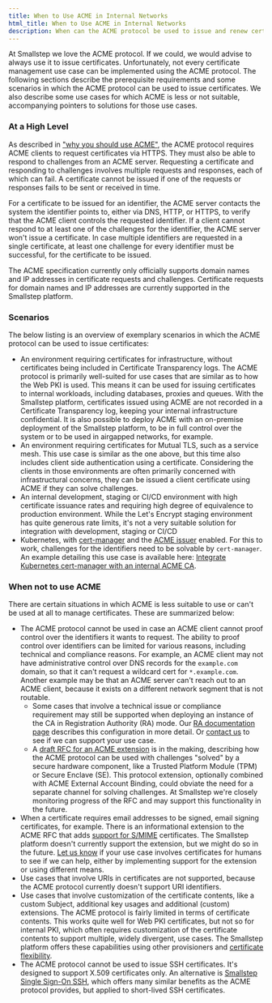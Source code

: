 ```yaml
---
title: When to Use ACME in Internal Networks
html_title: When to Use ACME in Internal Networks
description: When can the ACME protocol be used to issue and renew certificates in internal networks.
---
```


At Smallstep we love the ACME protocol.
If we could, we would advise to always use it to issue certificates.
Unfortunately, not every certificate management use case can be implemented using the ACME protocol.
The following sections describe the prerequisite requirements and some scenarios in which the ACME protocol can be used to issue certificates.
We also describe some use cases for which ACME is less or not suitable, accompanying pointers to solutions for those use cases.

### At a High Level

As described in ["why you should use ACME"](why-use-acme.mdx), the ACME protocol requires ACME clients to request certificates via HTTPS.
They must also be able to respond to challenges from an ACME server.
Requesting a certificate and responding to challenges involves multiple requests and responses, each of which can fail.
A certificate cannot be issued if one of the requests or responses fails to be sent or received in time.

For a certificate to be issued for an identifier, the ACME server contacts the system the identifier points to, either via DNS, HTTP, or HTTPS, to verify that the ACME client controls the requested identifier.
If a client cannot respond to at least one of the challenges for the identifier, the ACME server won't issue a certificate.
In case multiple identifiers are requested in a single certificate, at least one challenge for every identifier must be successful, for the certificate to be issued.

The ACME specification currently only officially supports domain names and IP addresses in certificate requests and challenges.
Certificate requests for domain names and IP addresses are currently supported in the Smallstep platform.


### Scenarios

The below listing is an overview of exemplary scenarios in which the ACME protocol can be used to issue certificates:

- An environment requiring certificates for infrastructure, without certificates being included in Certificate Transparency logs.
    The ACME protocol is primarily well-suited for use cases that are similar as to how the Web PKI is used.
    This means it can be used for issuing certificates to internal workloads, including databases, proxies and queues.
    With the Smallstep platform, certificates issued using ACME are not recorded in a Certificate Transparency log, keeping your internal infrastructure confidential.
    It is also possible to deploy ACME with an on-premise deployment of the Smallstep platform, to be in full control over the system or to be used in airgapped networks, for example.
- An environment requiring certificates for Mutual TLS, such as a service mesh.
    This use case is similar as the one above, but this time also includes client side authentication using a certificate.
    Considering the clients in those environments are often primarily concerned with infrastructural concerns, they can be issued a client certificate using ACME if they can solve challenges.
- An internal development, staging or CI/CD environment with high certificate issuance rates and requiring high degree of equivalence to production environment.
    While the Let's Encrypt staging environment has quite generous rate limits, it's not a very suitable solution for integration with development, staging or CI/CD 
- Kubernetes, with [cert-manager](https://cert-manager.io/) and the [ACME issuer](https://cert-manager.io/docs/configuration/acme/) enabled.
    For this to work, challenges for the identifiers need to be solvable by `cert-manager`.
    An example detailing this use case is available here: [Integrate Kubernetes cert-manager with an internal ACME CA](../../tutorials/kubernetes-acme-ca).

### When not to use ACME

There are certain situations in which ACME is less suitable to use or can't be used at all to manage certificates.
These are summarized below:

- The ACME protocol cannot be used in case an ACME client cannot proof control over the identifiers it wants to request.
    The ability to proof control over identifiers can be limited for various reasons, including technical and compliance reasons.
    For example, an ACME client may not have administrative control over DNS records for the `example.com` domain, so that it can't request a wildcard cert for `*.example.com`.
    Another example may be that an ACME server can't reach out to an ACME client, because it exists on a different network segment that is not routable.
    *   Some cases that involve a technical issue or compliance requirement may still be supported when deploying an instance of the CA in Registration Authority (RA) mode.
        Our [RA documentation page](../../step-ca/registration-authority-ra-mode) describes this configuration in more detail.
        Or [contact us](mailto:support@smallstep.com) to see if we can support your use case.
    *   A [draft RFC for an ACME extension](https://www.ietf.org/id/draft-bweeks-acme-device-attest-00.html) is in the making, describing how the ACME protocol can be used with challenges "solved" by a secure hardware component, like a Trusted Platform Module (TPM) or Secure Enclave (SE).
        This protocol extension, optionally combined with ACME External Account Binding, could obviate the need for a separate channel for solving challenges.
        At Smallstep we're closely monitoring progress of the RFC and may support this functionality in the future.
- When a certificate requires email addresses to be signed, email signing certificates, for example. 
    There is an informational extension to the ACME RFC that adds [support for S/MIME](https://datatracker.ietf.org/doc/rfc8823/) certificates.
    The Smallstep platform doesn't currently support the extension, but we might do so in the future.
    [Let us know](mailto:support@smallstep.com) if your use case involves certificates for humans to see if we can help, either by implementing support for the extension or using different means.
- Use cases that involve URIs in certificates are not supported, because the ACME protocol currently doesn't support URI identifiers.
- Use cases that involve customization of the certificate contents, like a custom Subject, additional key usages and additional (custom) extensions.
    The ACME protocol is fairly limited in terms of certificate contents.
    This works quite well for Web PKI certificates, but not so for internal PKI, which often requires customization of the certificate contents to support multiple, widely divergent, use cases.
    The Smallstep platform offers these capabilities using other provisioners and [certificate flexibility](https://smallstep.com/blog/x509-certificate-flexibility/).
- The ACME protocol cannot be used to issue SSH certificates. 
    It's designed to support X.509 certificates only.
    An alternative is [Smallstep Single Sign-On SSH](https://smallstep.com/sso-ssh/), which offers many similar benefits as the ACME protocol provides, but applied to short-lived SSH certificates.
